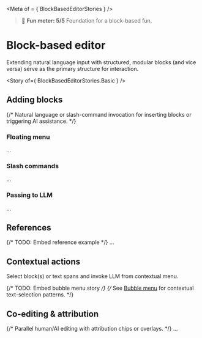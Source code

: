 
<Meta of = { BlockBasedEditorStories } />

> 🙂 **Fun meter: 5/5** Foundation for a block-based fun.

# Block-based editor

Extending natural language input with structured, modular blocks (and vice versa) serve as the primary structure for interaction.

<Story of={ BlockBasedEditorStories.Basic } />

## Adding blocks

{/* Natural language or slash-command invocation for inserting blocks or triggering AI assistance. */}

### Floating menu

...

### Slash commands

...

### Passing to LLM

...

## References
{/* TODO: Embed reference example */}
...

## Contextual actions

Select block(s) or text spans and invoke LLM from contextual menu.

{/* TODO: Embed bubble menu story */}
{/* See [Bubble menu](../../components/bubble-menu--docs) for contextual text-selection patterns. */}

## Co-editing & attribution
{/* Parallel human/AI editing with attribution chips or overlays. */}
...

